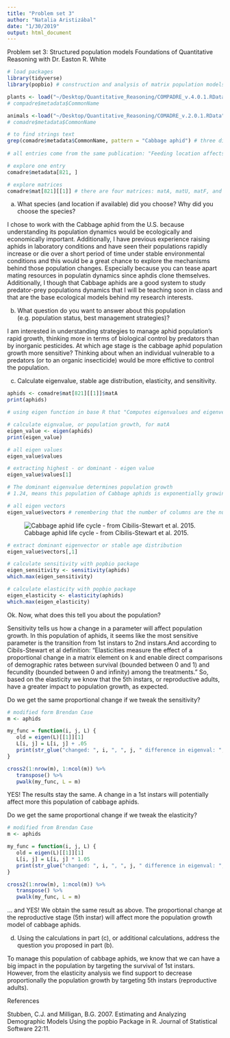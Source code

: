 ```yaml
---
title: "Problem set 3"
author: "Natalia Aristizábal"
date: "1/30/2019"
output: html_document
---
```

Problem set 3: 
Structured population models 
Foundations of Quantitative Reasoning with Dr. Easton R. White 

```r
# load packages 
library(tidyverse) 
library(popbio) # construction and analysis of matrix population models

plants <- load("~/Desktop/Quantitative_Reasoning/COMPADRE_v.4.0.1.RData")
# compadre$metadata$CommonName

animals <-load("~/Desktop/Quantitative_Reasoning/COMADRE_v.2.0.1.RData")
# comadre$metadata$CommonName

# to find strings text 
grep(comadre$metadata$CommonName, pattern = "Cabbage aphid") # three different entries
 
# all entries come from the same publication: "Feeding location affects demographic performance of cabbage aphids on winter canola" by Ximena Cibils-Stewart1, Brett K. Sandercock2 & Brian P. McCornack

# explore one entry 
comadre$metadata[821, ]

# explore matrices
comadre$mat[821][[1]] # there are four matrices: matA, matU, matF, and matC
```

a. What species (and location if available) did you choose? Why did you choose the species?

I chose to work with the Cabbage aphid from the U.S. because understanding its population dynamics would be ecologically and economically important. Additionally, I have previous experience raising aphids in laboratory conditions and have seen their populations rapidly increase or die over a short period of time under stable environmental conditions and this would be a great chance to explore the mechanisms behind those population changes. Especially because you can tease apart mating resources in populatin dynamics since aphdis clone themselves. Additionally, I though that Cabbage aphids are a good system to study predator-prey populations dynamics that I will be teaching soon in class and that are the base ecological models behind my research interests. 

b. What question do you want to answer about this population (e.g. population status, best management strategies)?

I am interested in understanding strategies to manage aphid population's rapid growth, thinking more in terms of biological control by predators than by inorganic pesticides. At which age stage is the cabbage aphid population growth more sensitive? Thinking about when an individual vulnerable to a predators (or to an organic insecticide) would be more effictive to control the population. 

c. Calculate eigenvalue, stable age distribution, elasticity, and sensitivity. 

```r
aphids <- comadre$mat[821][[1]]$matA
print(aphids)

# using eigen function in base R that "Computes eigenvalues and eigenvectors of numeric or complex matrices."

# calculate eignvalue, or population growth, for matA
eigen_value <- eigen(aphids)
print(eigen_value)

# all eigen values
eigen_value$values

# extracting highest - or dominant - eigen value
eigen_value$values[1] 

# The dominant eigenvalue determines population growth
# 1.24, means this population of Cabbage aphids is exponentially growing

# all eigen vectors 
eigen_value$vectors # remembering that the number of columns are the number of age groups, so in this Cabbage aphid population there are 6 age groups which are as follows: four nymphal stages (1st-4th instars) and two adult stages (5th instar reproductive and post-reprodcutive).
```

![Cabbage aphid life cycle - from Cibilis-Stewart et al. 2015.](aphid_life_cycle.png)

```r
# extract dominant eigenvector or stable age distribution
eigen_value$vectors[,1]

# calculate sensitivity with popbio package
eigen_sensitivity <- sensitivity(aphids)
which.max(eigen_sensitivity)

# calculate elasticity with popbio package
eigen_elasticity <- elasticity(aphids)
which.max(eigen_elasticity)
```

Ok. Now, what does this tell you about the population?

Sensitivity tells us how a change in a parameter will affect population growth. In this population of aphids, it seems like the most sensitive parameter is the transition from 1st instars to 2nd instars.And according to Cibils-Stewart et al definition: "Elasticities measure the effect of a proportional change in a matrix element on k and enable direct comparisons of demographic rates between survival (bounded between 0 and 1) and fecundity (bounded between 0 and infinity) among the treatments." So, based on the elasticity we know that the 5th instars, or reproductive adults, have a greater impact to population growth, as expected. 

Do we get the same proportional change if we tweak the sensitivity?

```r
# modified form Brendan Case
m <- aphids

my_func = function(i, j, L) {
   old = eigen(L)[[1]][1]
   L[i, j] = L[i, j] + .05
   print(str_glue("changed: ", i, ", ", j, " difference in eigenval: ", eigen(L)[[1]][1] - old))
}

cross2(1:nrow(m), 1:ncol(m)) %>%
   transpose() %>%
   pwalk(my_func, L = m)
```

YES! The results stay the same. A change in a 1st instars will potentially affect more this population of cabbage aphids. 

Do we get the same proportional change if we tweak the elasticity?

```r
# modified from Brendan Case
m <- aphids

my_func = function(i, j, L) {
   old = eigen(L)[[1]][1]
   L[i, j] = L[i, j] * 1.05
   print(str_glue("changed: ", i, ", ", j, " difference in eigenval: ", eigen(L)[[1]][1] - old))
}

cross2(1:nrow(m), 1:ncol(m)) %>%
   transpose() %>%
   pwalk(my_func, L = m)
```

... and YES! We obtain the same result as above. The proportional change at the reproductive stage (5th instar) will affect more the population growth model of cabbage aphids. 

d. Using the calculations in part (c), or additional calculations, address the question you proposed in part (b).

To manage this population of cabbage aphids, we know that we can have a big impact in the population by targeting the survival of 1st instars. However, from the elasticity analysis we find support to decrease proportionally the population growth by targeting 5th instars (reproductive adults). 

References

Stubben, C.J. and Milligan, B.G.  2007.  Estimating and Analyzing Demographic Models Using the popbio Package in R.
  Journal of Statistical Software 22:11.